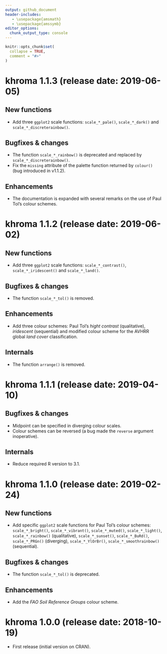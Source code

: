 ```yaml
---
output: github_document
header-includes:
   - \usepackage{amsmath}
   - \usepackage{amssymb}
editor_options: 
  chunk_output_type: console
---
```


<!-- NEWS.md is generated from NEWS.Rmd. Please edit that file -->

```r
knitr::opts_chunk$set(
  collapse = TRUE,
  comment = "#>"
)
```

<!-- # khroma `r utils::packageVersion("khroma")` (`r Sys.Date()`) -->
# khroma 1.1.3 (release date: 2019-06-05)
## New functions
* Add three `ggplot2` scale functions: `scale_*_pale()`, `scale_*_dark()` and `scale_*_discreterainbow()`.

## Bugfixes & changes
* The function `scale_*_rainbow()` is deprecated and replaced by `scale_*_discreterainbow()`.
* Fix the `missing` attribute of the palette function returned by `colour()` (bug introduced in v1.1.2).

## Enhancements
* The documentation is expanded with several remarks on the use of Paul Tol's colour schemes.

# khroma 1.1.2 (release date: 2019-06-02)
## New functions
* Add three `ggplot2` scale functions: `scale_*_contrast()`, `scale_*_iridescent()` and `scale_*_land()`.

## Bugfixes & changes
* The function `scale_*_tol()` is removed.

## Enhancements
* Add three colour schemes: Paul Tol's *hight contrast* (qualitative), *iridescent* (sequential) and modified colour scheme for the AVHRR global *land cover* classification.

## Internals
* The function `arrange()` is removed.

# khroma 1.1.1 (release date: 2019-04-10)
## Bugfixes & changes
* Midpoint can be specified in diverging colour scales.
* Colour schemes can be reversed (a bug made the `reverse` argument inoperative).

## Internals
* Reduce required R version to 3.1.

# khroma 1.1.0 (release date: 2019-02-24)
## New functions
* Add specific `ggplot2` scale functions for Paul Tol's colour schemes: `scale_*_bright()`, `scale_*_vibrant()`, `scale_*_muted()`, `scale_*_light()`, `scale_*_rainbow()` (qualitative), `scale_*_sunset()`, `scale_*_BuRd()`, `scale_*_PRGn()` (diverging), `scale_*_YlOrBr()`, `scale_*_smoothrainbow()` (sequential).

## Bugfixes & changes
* The function `scale_*_tol()` is deprecated.

## Enhancements
* Add the *FAO Soil Reference Groups* colour scheme.

# khroma 1.0.0 (release date: 2018-10-19)

* First release (initial version on CRAN).
